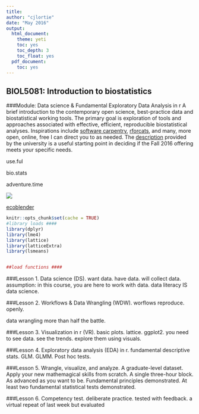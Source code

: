 ```yaml
---
title:
author: "cjlortie"
date: "May 2016"
output:
  html_document:
    theme: yeti
    toc: yes
    toc_depth: 3
    toc_float: yes
  pdf_document:
    toc: yes
---
```

## BIOL5081: Introduction to biostatistics
###Module: Data science & Fundamental Exploratory Data Analysis in r
A brief introduction to the contemporary open science, best-practice data and biostatistical working tools. The primary goal is exploration of tools and approaches associated with effective, efficient, reproducible biostatistical analyses. Inspirations include [software carpentry](http://software-carpentry.org), [rforcats](http://rforcats.net), and many, more open, online, free I can direct you to as needed. The [description](http://biology.gradstudies.yorku.ca/courses/biol-5081/) provided by the university is a useful starting point in deciding if the Fall 2016 offering meets your specific needs.

use.ful

bio.stats

adventure.time


![](./stats.JPG)

[ecoblender](http://ecoblender.org)

```r
knitr::opts_chunk$set(cache = TRUE)
#library loads ####
library(dplyr)
library(lme4)
library(lattice)
library(latticeExtra)
library(lsmeans)


##load functions ####

```

###Lesson 1. Data science (DS).
want data. have data. will collect data.
assumption: in this course, you are here to work with data.
data literacy IS data science.


###Lesson 2. Workflows & Data Wrangling (WDW).
worflows
reproduce. 
openly.

data wrangling
more than half the battle.

###Lesson 3. Visualization in r (VR).
basic plots.
lattice.
ggplot2.
you need to see data. see the trends. explore them using visuals.

###Lesson 4. Exploratory data analysis (EDA) in r.
fundamental descriptive stats.
GLM. GLMM. Post hoc tests.

###Lesson 5. Wrangle, visualize, and analyze.
A graduate-level dataset.
Apply your new mathemagical skills from scratch.
A single three-hour block.
As advanced as you want to be.
Fundamental principles demonstrated.
At least two fundamental statistical tests demonstrated.

###Lesson 6. Competency test.
deliberate practice.
tested with feedback.
a virtual repeat of last week but evaluated



